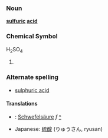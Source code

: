 ===Noun===
'''[[sulfuric]] [[acid]]'''

===Chemical Symbol===
H<sub>2</sub>SO<sub>4</sub>
#

===Alternate spelling===
*[[sulphuric acid]]

====Translations====
*{{msg:de}}: [[Schwefelsäure]] ''f'' [[:de:Schwefelsäure|^]]
*Japanese: [[硫酸]] (りゅうさん, ryusan)

{{stub}}
<!-- If you edit this page, please also edit "sulphuric acid" to keep these two pages in synch. -->
